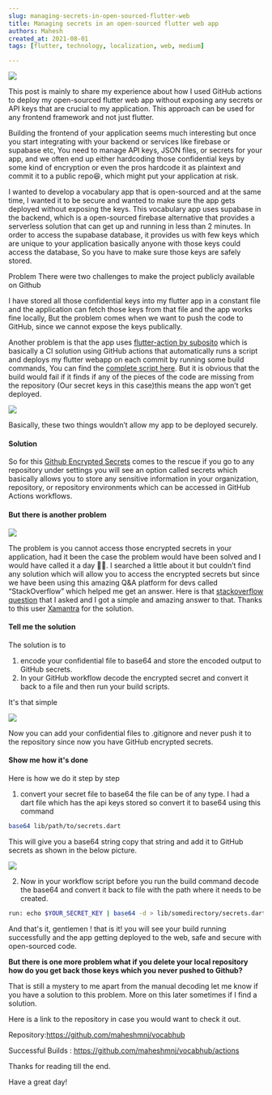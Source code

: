 ```yaml
---
slug: managing-secrets-in-open-sourced-flutter-web
title: Managing secrets in an open-sourced flutter web app
authors: Mahesh
created_at: 2021-08-01
tags: [flutter, technology, localization, web, medium]

---
```



![](https://miro.medium.com/v2/resize:fit:1400/format:webp/1*CvfyIN5flhZ1sh5GHjCQKQ.png)

This post is mainly to share my experience about how I used GitHub actions to deploy my open-sourced flutter web app without exposing any secrets or API keys that are crucial to my application. This approach can be used for any frontend framework and not just flutter.

Building the frontend of your application seems much interesting but once you start integrating with your backend or services like firebase or supabase etc, You need to manage API keys, JSON files, or secrets for your app, and we often end up either hardcoding those confidential keys by some kind of encryption or even the pros hardcode it as plaintext and commit it to a public repo😆, which might put your application at risk.

I wanted to develop a vocabulary app that is open-sourced and at the same time, I wanted it to be secure and wanted to make sure the app gets deployed without exposing the keys. This vocabulary app uses supabase in the backend, which is a open-sourced firebase alternative that provides a serverless solution that can get up and running in less than 2 minutes. In order to access the supabase database, it provides us with few keys which are unique to your application basically anyone with those keys could access the database, So you have to make sure those keys are safely stored.

Problem
There were two challenges to make the project publicly available on Github

I have stored all those confidential keys into my flutter app in a constant file and the application can fetch those keys from that file and the app works fine locally, But the problem comes when we want to push the code to GitHub, since we cannot expose the keys publically.

Another problem is that the app uses [flutter-action by subosito](https://github.com/subosito/flutter-action) which is basically a CI solution using GitHub actions that automatically runs a script and deploys my flutter webapp on each commit by running some build commands, You can find the [complete script here](https://github.com/maheshmnj/vocabhub/blob/master/.github/workflows/firebase-hosting-merge.yml). But it is obvious that the build would fail if it finds if any of the pieces of the code are missing from the repository (Our secret keys in this case)this means the app won’t get deployed.

<img src="https://miro.medium.com/v2/format:webp/1*AGZ6sT0o_cZ65vHEP5Uf5w.png"/>
<Caption caption="Image showing the build script running on each commit on a master branch" />

Basically, these two things wouldn’t allow my app to be deployed securely.

#### Solution

So for this [Github Encrypted Secrets](https://docs.github.com/en/actions/reference/encrypted-secrets) comes to the rescue if you go to any repository under settings you will see an option called secrets which basically allows you to store any sensitive information in your organization, repository, or repository environments which can be accessed in GitHub Actions workflows.

#### But there is another problem

![](https://miro.medium.com/v2/resize:fit:1200/format:webp/1*IwH8_AdqleAuqzvPx7zSzw.jpeg)

The problem is you cannot access those encrypted secrets in your application, had it been the case the problem would have been solved and I would have called it a day 👋🏻. I searched a little about it but couldn’t find any solution which will allow you to access the encrypted secrets but since we have been using this amazing Q&A platform for devs called “StackOverflow” which helped me get an answer. Here is that [stackoverflow question](https://stackoverflow.com/questions/67964110/how-to-access-secrets-when-using-flutter-web-with-github-actions) that I asked and I got a simple and amazing answer to that. Thanks to this user [Xamantra](https://stackoverflow.com/users/9913914/xamantra) for the solution.

#### Tell me the solution
The solution is to
1. encode your confidential file to base64 and store the encoded output to GitHub secrets.
2. In your GitHub workflow decode the encrypted secret and convert it back to a file and then run your build scripts.

It's that simple

![](https://miro.medium.com/v2/resize:fit:932/1*vC9MUH1w1-ulqgP5BIQ1ig.gif)

Now you can add your confidential files to .gitignore and never push it to the repository since now you have GitHub encrypted secrets.

#### Show me how it's done

Here is how we do it step by step

1. convert your secret file to base64 the file can be of any type. I had a dart file which has the api keys stored so convert it to base64 using this command

```bash
base64 lib/path/to/secrets.dart
```

This will give you a base64 string copy that string and add it to GitHub secrets as shown in the below picture.

![](https://miro.medium.com/v2/resize:fit:1400/format:webp/1*l4tGhLCFYcdNjEBQK9Ld7g.png)

2. Now in your workflow script before you run the build command decode the base64 and convert it back to file with the path where it needs to be created.

```bash
run: echo $YOUR_SECRET_KEY | base64 -d > lib/somedirectory/secrets.dart env: YOUR_SECRET_KEY: ${{ secrets.YOUR_SECRET_KEY }}
```

And that's it, gentlemen ! that is it! you will see your build running successfully and the app getting deployed to the web, safe and secure with open-sourced code.

**But there is one more problem what if you delete your local repository how do you get back those keys which you never pushed to Github?**

That is still a mystery to me apart from the manual decoding let me know if you have a solution to this problem. More on this later sometimes if I find a solution.

Here is a link to the repository in case you would want to check it out.

Repository:https://github.com/maheshmnj/vocabhub

Successful Builds : https://github.com/maheshmnj/vocabhub/actions

Thanks for reading till the end.

Have a great day!